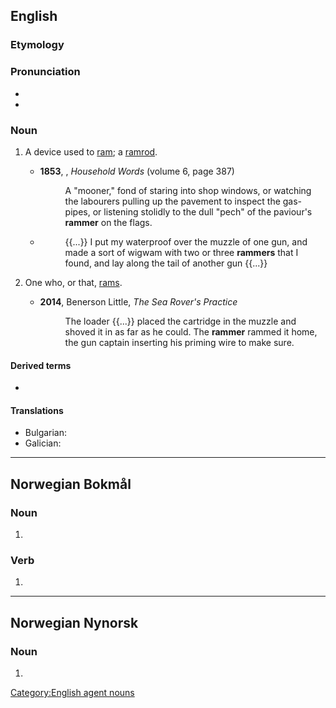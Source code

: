 ==English==

===Etymology===
{{suffix|en|ram|er}}

===Pronunciation===
* {{IPA|en|/ˈɹæmə(ɹ)/}}
* {{rhymes|en|æmə(ɹ)|s=2}}

===Noun===
{{en-noun}}

# A device used to [[ram]]; a [[ramrod]].
#: {{ux|en|Now use your '''rammer''' to pack it tightly into the barrel.}}
#* '''1853''', {{w|Charles Dickens}}, ''Household Words'' (volume 6, page 387)
#*: A "mooner," fond of staring into shop windows, or watching the labourers pulling up the pavement to inspect the gas-pipes, or listening stolidly to the dull "pech" of the paviour's '''rammer''' on the flags.
#* {{RQ:Kipling Jungle Book}}
#*: {{...}} I put my waterproof over the muzzle of one gun, and made a sort of wigwam with two or three '''rammers''' that I found, and lay along the tail of another gun {{...}}
# One who, or that, [[ram]]s.
#: {{ux|en|the {{w|Zeppelin Rammer|Zeppelin '''Rammer'''}}}}
#* '''2014''', Benerson Little, ''The Sea Rover's Practice''
#*: The loader {{...}} placed the cartridge in the muzzle and shoved it in as far as he could. The '''rammer''' rammed it home, the gun captain inserting his priming wire to make sure.

====Derived terms====
* {{l|en|rammerman}}

====Translations====
{{trans-top|tool}}
{{trans-mid}}
* Bulgarian: {{t|bg|трамбовка|f}}
* Galician: {{t|gl|pisón|m}}
{{trans-bottom}}
[[Category:English agent nouns]]

----

==Norwegian Bokmål==

===Noun===
{{head|nb|noun form|g=m|g2=f}}

# {{inflection of|nb|ramme||indefinite|p}}

===Verb===
{{head|nb|verb form}}

# {{inflection of|nb|ramme||pres}}

----

==Norwegian Nynorsk==

===Noun===
{{head|nn|noun form|g=f}}

# {{inflection of|nn|ramme||indefinite|p}}